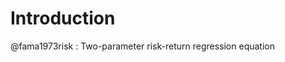 # Introduction


@fama1973risk : Two-parameter risk-return regression equation

```{=tex}
\begin{equation}
x_{im}  \equiv \frac{total market value of all units of assets}{total market value of all assets}
\end{equation} 
```